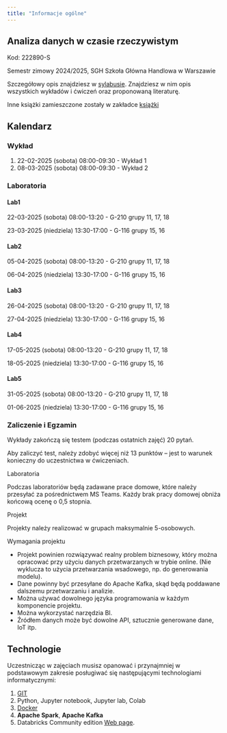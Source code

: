 ```yaml
---
title: "Informacje ogólne"
---
```


## Analiza danych w czasie rzeczywistym

Kod: 222890-S

Semestr zimowy 2024/2025,
SGH Szkoła Główna Handlowa w Warszawie

Szczegółowy opis znajdziesz w [sylabusie](/sylabus).
Znajdziesz w nim opis wszystkich wykładów i ćwiczeń oraz proponowaną literaturę.

Inne książki zamieszczone zostały w zakładce [książki](/ksiazki)

## Kalendarz

### Wykład

1. 22-02-2025 (sobota) 08:00-09:30 - Wykład 1
2. 08-03-2025 (sobota) 08:00-09:30 - Wykład 2


### Laboratoria

#### Lab1
22-03-2025 (sobota) 08:00-13:20 - G-210 grupy 11, 17, 18

23-03-2025 (niedziela) 13:30-17:00 - G-116 grupy 15, 16 

#### Lab2
05-04-2025 (sobota) 08:00-13:20 - G-210 grupy 11, 17, 18

06-04-2025 (niedziela) 13:30-17:00 - G-116 grupy 15, 16 

#### Lab3
26-04-2025 (sobota) 08:00-13:20 - G-210 grupy 11, 17, 18

27-04-2025 (niedziela) 13:30-17:00 - G-116 grupy 15, 16 

#### Lab4
17-05-2025 (sobota) 08:00-13:20 - G-210 grupy 11, 17, 18

18-05-2025 (niedziela) 13:30-17:00 - G-116 grupy 15, 16

#### Lab5
31-05-2025 (sobota) 08:00-13:20 - G-210 grupy 11, 17, 18

01-06-2025 (niedziela) 13:30-17:00 - G-116 grupy 15, 16 

### Zaliczenie i Egzamin

Wykłady zakończą się testem (podczas ostatnich zajęć) 20 pytań. 

Aby zaliczyć test, należy zdobyć więcej niż 13 punktów – jest to warunek konieczny do uczestnictwa w ćwiczeniach.

Laboratoria

Podczas laboratoriów będą zadawane prace domowe, które należy przesyłać za pośrednictwem MS Teams.
Każdy brak pracy domowej obniża końcową ocenę o 0,5 stopnia.

Projekt

Projekty należy realizować w grupach maksymalnie 5-osobowych.

Wymagania projektu

- Projekt powinien rozwiązywać realny problem biznesowy, który można opracować przy użyciu danych przetwarzanych w trybie online. (Nie wyklucza to użycia przetwarzania wsadowego, np. do generowania modelu).
- Dane powinny być przesyłane do Apache Kafka, skąd będą poddawane dalszemu przetwarzaniu i analizie.
- Można używać dowolnego języka programowania w każdym komponencie projektu.
- Można wykorzystać narzędzia BI.
- Źródłem danych może być dowolne API, sztucznie generowane dane, IoT itp.

## Technologie

Uczestnicząc w zajęciach musisz opanować i przynajmniej w podstawowym zakresie posługiwać się następującymi technologiami informatycznymi:

1. [GIT](/info.html#git) 
2. Python, Jupyter notebook, Jupyter lab, Colab
3. [Docker](/info.html#docker)
4. **Apache Spark**, **Apache Kafka**
5. Databricks Community edition [Web page](https://community.cloud.databricks.com/login.html).
